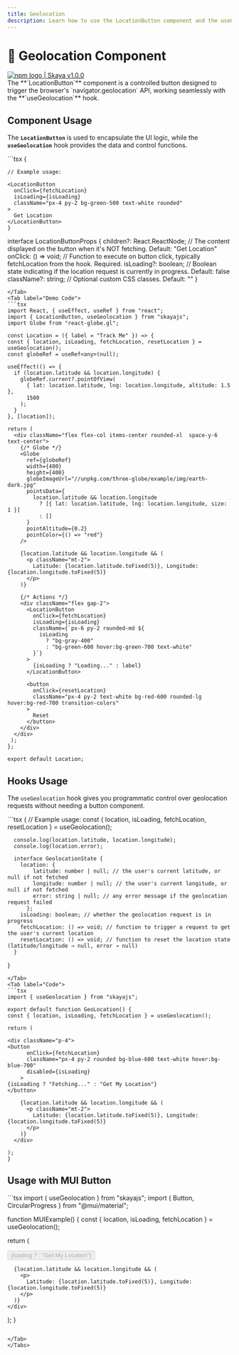 ```yaml
---
title: Geolocation
description: Learn how to use the LocationButton component and the useGeolocation hook for retrieving user location.
---
```



# 📍 Geolocation Component

<div
  style={{
    display: "flex",
    alignItems: "center",
    borderRadius: "4px",
    height: "20px",
    border: "2px solid red",
    padding: "1rem",
  }}
>
  <a
    href="https://www.npmjs.com/package/skaya"
    target="_blank"
    style={{
      display: "flex",
      alignItems: "center",
      gap: "0.5rem",
      color: "#cb3837",
      textDecoration: "none",
      fontWeight: "bold",
    }}
  >
    <img
      src="/logo/npm-logo-red.png"
      alt="npm logo"
      style={{ height: "12px" }}
    />
    <span>| Skaya v1.0.0</span>
  </a>
</div>
The **`LocationButton`** component is a controlled button designed to trigger the
browser's `navigator.geolocation` API, working seamlessly with the **`useGeolocation`**
hook.

## Component Usage

The **`LocationButton`** is used to encapsulate the UI logic, while the **`useGeolocation`** hook provides the data and control functions.

<Tabs>
  <Tab label="Demo"><LocationExample /></Tab>
  <Tab label="Props">
  ```tsx
  {
    
    // Example usage:
    
    <LocationButton
      onClick={fetchLocation}
      isLoading={isLoading}
      className="px-4 py-2 bg-green-500 text-white rounded"
    >
      Get Location
    </LocationButton>
    }

interface LocationButtonProps {
children?: React.ReactNode; // The content displayed on the button when it's NOT fetching. Default: "Get Location"
onClick: () => void; // Function to execute on button click, typically fetchLocation from the hook. Required.
isLoading?: boolean; // Boolean state indicating if the location request is currently in progress. Default: false
className?: string; // Optional custom CSS classes. Default: ""
}

```
</Tab>
<Tab label="Demo Code">
```tsx
import React, { useEffect, useRef } from "react";
import { LocationButton, useGeolocation } from "skayajs";
import Globe from "react-globe.gl";

const Location = ({ label = "Track Me" }) => {
const { location, isLoading, fetchLocation, resetLocation } = useGeolocation();
const globeRef = useRef<any>(null);

useEffect(() => {
  if (location.latitude && location.longitude) {
    globeRef.current?.pointOfView(
      { lat: location.latitude, lng: location.longitude, altitude: 1.5 },
      1500
    );
  }
}, [location]);

return (
  <div className="flex flex-col items-center rounded-xl  space-y-6 text-center">
    {/* Globe */}
    <Globe
      ref={globeRef}
      width={400}
      height={400}
      globeImageUrl="//unpkg.com/three-globe/example/img/earth-dark.jpg"
      pointsData={
        location.latitude && location.longitude
          ? [{ lat: location.latitude, lng: location.longitude, size: 1 }]
          : []
      }
      pointAltitude={0.2}
      pointColor={() => "red"}
    />

    {location.latitude && location.longitude && (
      <p className="mt-2">
        Latitude: {location.latitude.toFixed(5)}, Longitude:{location.longitude.toFixed(5)}
      </p>
    )}

    {/* Actions */}
    <div className="flex gap-2">
      <LocationButton
        onClick={fetchLocation}
        isLoading={isLoading}
        className={`px-6 py-2 rounded-md ${
          isLoading
            ? "bg-gray-400"
            : "bg-green-600 hover:bg-green-700 text-white"
        }`}
      >
        {isLoading ? "Loading..." : label}
      </LocationButton>

      <button
        onClick={resetLocation}
        className="px-4 py-2 text-white bg-red-600 rounded-lg hover:bg-red-700 transition-colors"
      >
        Reset
      </button>
    </div>
  </div>
 );
};

export default Location;

```

</Tab>
</Tabs>

## Hooks Usage

The `useGeolocation` hook gives you programmatic control over geolocation requests without needing a button component.

<Tabs>
  <Tab label="Demo"><HooksExample /></Tab>
  <Tab label="Hooks">
```tsx
{
      // Example usage:
      const { location, isLoading, fetchLocation, resetLocation } = useGeolocation();
    
      console.log(location.latitude, location.longitude);
      console.log(location.error);

      interface GeolocationState {
        location: {
            latitude: number | null; // the user's current latitude, or null if not fetched
            longitude: number | null; // the user's current longitude, or null if not fetched
            error: string | null; // any error message if the geolocation request failed
          };
        isLoading: boolean; // whether the geolocation request is in progress
        fetchLocation: () => void; // function to trigger a request to get the user's current location
        resetLocation: () => void; // function to reset the location state (latitude/longitude → null, error → null)
      }

}

```
</Tab>
<Tab label="Code">
```tsx
import { useGeolocation } from "skayajs";

export default function GeoLocation() {
const { location, isLoading, fetchLocation } = useGeolocation();

return (

<div className="p-4">
<button
      onClick={fetchLocation}
      className="px-4 py-2 rounded bg-blue-600 text-white hover:bg-blue-700"
      disabled={isLoading}
    >
{isLoading ? "Fetching..." : "Get My Location"}
</button>

    {location.latitude && location.longitude && (
      <p className="mt-2">
        Latitude: {location.latitude.toFixed(5)}, Longitude:{location.longitude.toFixed(5)}
      </p>
    )}
  </div>

);
}

```

</Tab>
</Tabs>

## Usage with MUI Button

<Tabs>
  <Tab label="Demo"><MUIExample /></Tab>
  <Tab label="Code">
```tsx
import { useGeolocation } from "skayajs";
import { Button, CircularProgress } from "@mui/material";

function MUIExample() {
const { location, isLoading, fetchLocation } = useGeolocation();

return (

<div>
<Button
        variant="contained"
        color="primary"
        onClick={fetchLocation}
        disabled={isLoading}
      >
{loading ? <CircularProgress size={20} sx={{ color: "white", mr: 1 }} /> : "Get My Location"}
</Button>

      {location.latitude && location.longitude && (
        <p>
          Latitude: {location.latitude.toFixed(5)}, Longitude: {location.longitude.toFixed(5)}
        </p>
      )}
    </div>

);
}

```

</Tab>
</Tabs>
```
